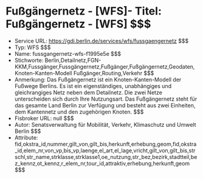 # Fußgängernetz - [WFS]- Titel: Fußgängernetz - [WFS] $$$
- Service URL: https://gdi.berlin.de/services/wfs/fussgaengernetz $$$
- Typ: WFS $$$
- Name: fussgangernetz-wfs-f1995e5e $$$
- Stichworte: Berlin,Detailnetz,FGN-KKM,Fussgänger,Fussgängernetz,Fußgänger,Fußgängernetz,Geodaten,Knoten-Kanten-Modell Fußgänger,Routing,Verkehr $$$
- Anmerkung: Das Fußgängernetz ist ein Knoten-Kanten-Modell der Fußwege Berlins. Es ist ein eigenständiges, unabhängiges und gleichrangiges Netz neben dem Detailnetz. Die zwei Netze unterscheiden sich durch Ihre Nutzungsart. 
Das Fußgängernetz steht für das gesamte Land Berlin zur Verfügung und besteht aus zwei Einheiten, dem Kantennetz und den zugehörigen Knoten. $$$
- Fisbroker URL: null $$$
- Autor: Senatsverwaltung für Mobilität, Verkehr, Klimaschutz und Umwelt Berlin $$$
- Attribute: fid,okstra_id,nummer,gilt_von,gilt_bis,herkunft,erhebung,geom,fid,okstra_id,elem_nr,von_vp,bis_vp,laenge,el_art,el_lage,vricht,gilt_von,gilt_bis,strschl,str_name,strklasse,strklasse1,oe_nutzung,str_bez,bezirk,stadtteil,bez_kennz,ot_kennz,r_elem_nr,tour_id,attraktiv,erhebung,herkunft,geom $$$
